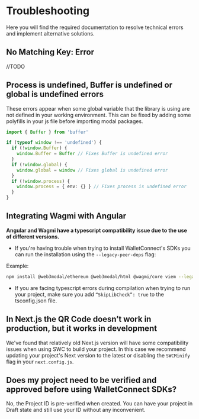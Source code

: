 # Troubleshooting

Here you will find the required documentation to resolve technical errors and implement alternative solutions.

## No Matching Key: Error

//TODO
## Process is undefined, Buffer is undefined or global is undefined errors

These errors appear when some global variable that the library is using are not defined in your working environment.
 This can be fixed by adding some polyfills in your js file before importing modal packages.

```ts
import { Buffer } from 'buffer'

if (typeof window !== 'undefined') {
  if (!window.Buffer) {
    window.Buffer = Buffer // Fixes Buffer is undefined error
  }
  if (!window.global) {
    window.global = window // Fixes global is undefined error
  }
  if (!window.process) {
    window.process = { env: {} } // Fixes process is undefined error
  }
}
```

## Integrating Wagmi with Angular

**Angular and Wagmi have a typescript compatibility issue due to the use of different versions.**

- If you're having trouble when trying to install WalletConnect's SDKs you can run the installation using the `--legacy-peer-deps` flag:

Example:

```bash npm2yarn
npm install @web3modal/ethereum @web3modal/html @wagmi/core viem --legacy-peer-deps
```

- If you are facing typescript errors during compilation when trying to run your project, make sure you add `“SkipLibCheck”: true` to the tsconfig.json file.

## In Next.js the QR Code doesn’t work in production, but it works in development

We've found that relatively old Next.js version will have some compatibility issues when using SWC to build your project. In this case we 
recommend updating your project's Next version to the latest or disabling the `SWCMinify` flag in your `next.config.js`.

## Does my project need to be verified and approved before using WalletConnect SDKs?
No, the Project ID is  pre-verified when created. You can have your project in Draft state and still use your ID without any inconvenient.
